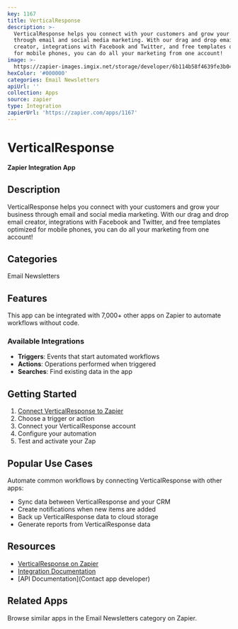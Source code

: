 ```yaml
---
key: 1167
title: VerticalResponse
description: >-
  VerticalResponse helps you connect with your customers and grow your business
  through email and social media marketing. With our drag and drop email
  creator, integrations with Facebook and Twitter, and free templates optimized
  for mobile phones, you can do all your marketing from one account!
image: >-
  https://zapier-images.imgix.net/storage/developer/6b114b58f4639fe3b0482ea3dc58d3f4.png?auto=format%2Ccompress&ixlib=python-3.0.0&q=50
hexColor: '#000000'
categories: Email Newsletters
apiUrl: ''
collection: Apps
source: zapier
type: Integration
zapierUrl: 'https://zapier.com/apps/1167'
---
```

# VerticalResponse

**Zapier Integration App**

## Description

VerticalResponse helps you connect with your customers and grow your business through email and social media marketing. With our drag and drop email creator, integrations with Facebook and Twitter, and free templates optimized for mobile phones, you can do all your marketing from one account!

## Categories

Email Newsletters

## Features

This app can be integrated with 7,000+ other apps on Zapier to automate workflows without code.

### Available Integrations

- **Triggers**: Events that start automated workflows
- **Actions**: Operations performed when triggered
- **Searches**: Find existing data in the app

## Getting Started

1. [Connect VerticalResponse to Zapier](https://zapier.com/apps/1167)
2. Choose a trigger or action
3. Connect your VerticalResponse account
4. Configure your automation
5. Test and activate your Zap

## Popular Use Cases

Automate common workflows by connecting VerticalResponse with other apps:

- Sync data between VerticalResponse and your CRM
- Create notifications when new items are added
- Back up VerticalResponse data to cloud storage
- Generate reports from VerticalResponse data

## Resources

- [VerticalResponse on Zapier](https://zapier.com/apps/1167)
- [Integration Documentation](https://zapier.com/apps/1167/integrations)
- [API Documentation](Contact app developer)

## Related Apps

Browse similar apps in the Email Newsletters category on Zapier.
